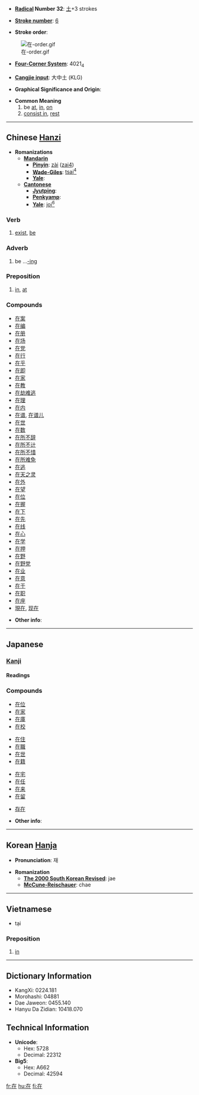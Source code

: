 * '''[[Wiktionary:Chinese radical index| Radical]] Number 32''': [[Wiktionary:Chinese radical index 土|土]]+3 strokes

* '''[[Wiktionary:Chinese total strokes index|Stroke number]]''': [[Wiktionary:Chinese total strokes index 6|6]]

* '''Stroke order''': 
[[Image:在-order.gif]]

* '''[[Wiktionary:Chinese four corner index|Four-Corner System]]''': 4021<sub>4</sub>

* '''[[Wiktionary:Chinese Cangjie index|Cangjie input]]''': 大中土 (KLG)

* '''Graphical Significance and Origin''': 

* '''Common Meaning'''
*#be [[at]], [[in]], [[on]]
*# [[consist in]], [[rest]]

----

== Chinese [[Hanzi]] ==

* '''Romanizations'''
** '''[[Mandarin]]'''
*** '''[[Pinyin]]''': [[zài]] ([[zai4]])
*** '''[[Wade-Giles]]''': [[tsai4|tsai<sup>4</sup>]]
*** '''[[Yale]]''': 
** '''[[Cantonese]]'''
*** '''[[Jyutping]]''':
*** '''[[Penkyamp]]''': 
*** '''[[Yale]]''': [[joi6|joi<sup>6</sup>]]

===Verb===

# [[exist]], [[be]]

===Adverb===

# be ...[[-ing]]

===Preposition===

# [[in]], [[at]]

===Compounds===
*[[在案]]
*[[在编]]
*[[在册]]
*[[在场]]
*[[在党]]
*[[在行]]
*[[在乎]]
*[[在即]]
*[[在家]]
*[[在教]]
*[[在劫难逃]]
*[[在理]]
*[[在内]]
*[[在谱]], [[在谱儿]]
*[[在世]]
*[[在数]]
*[[在所不辞]]
*[[在所不计]]
*[[在所不惜]]
*[[在所难免]]
*[[在逃]]
*[[在天之灵]]
*[[在外]]
*[[在望]]
*[[在位]]
*[[在握]]
*[[在下]]
*[[在先]]
*[[在线]]
*[[在心]]
*[[在学]]
*[[在押]]
*[[在野]]
*[[在野党]]
*[[在业]]
*[[在意]]
*[[在于]]
*[[在职]]
*[[在座]]
* [[現在]], [[现在]]

* '''Other info''': 

----

== Japanese ==
=== [[Kanji]] ===
{{ja-kanji|grade=5}}
====Readings====
{{ja-readings|on=[[ざい]] (zai)|kun=[[ある]] (aru), [[います]] (imasu)}}

===Compounds===
{{top4}}
*[[在位]]
*[[在家]]
*[[在庫]]
*[[在校]]
{{mid4}}
*[[在住]]
*[[在職]]
*[[在世]]
*[[在籍]]
{{mid4}}
*[[在宅]]
*[[在任]]
*[[在来]]
*[[在留]]
{{mid4}}
*[[存在]]
{{bottom}}

* '''Other info''':  

----

== Korean [[Hanja]] ==

* '''Pronunciation''': 재

* '''Romanization'''
** '''[[The 2000 South Korean Revised Romanization|The 2000 South Korean Revised]]''': jae
** '''[[McCune-Reischauer]]''': chae

----

==Vietnamese==

* tại
===Preposition===

# [[in]]

----

== Dictionary Information ==

* KangXi: 0224.181
* Morohashi: 04881
* Dae Jaweon: 0455.140
* Hanyu Da Zidian: 10418.070

== Technical Information ==

* '''Unicode''':
** Hex: 5728
** Decimal: 22312
* '''Big5''':
** Hex: A662
** Decimal: 42594

[[fr:在]]
[[hu:在]]
[[fi:在]]